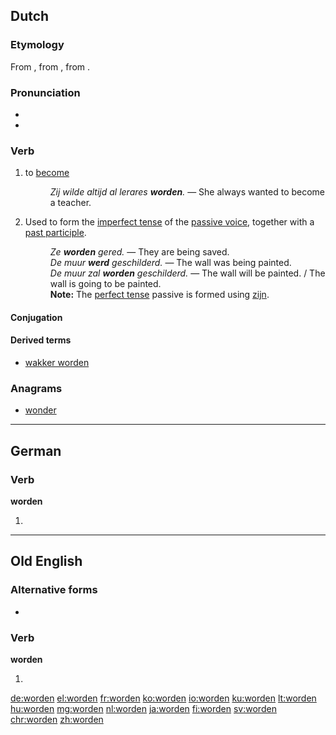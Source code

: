 ==Dutch==
===Etymology===
From {{etyl|dum|nl}} {{term|werden|lang=dum}}, from {{etyl|odt|nl}} {{term|werthan|lang=odt}}, from {{etyl|gem-pro|nl}} {{term/t|gem-pro|*werþaną}}.

===Pronunciation===
* {{audio|Nl-worden.ogg|audio}}
* {{IPA|/ˈʋɔr.də(n)/|/ˈwɔr.də(n)/|lang=nl}}

===Verb===
{{nl-verb|werd|geworden}}

# {{context|copulative|lang=nl}} to [[become]]
#: ''Zij wilde altijd al lerares '''worden'''.'' &mdash; She always wanted to become a teacher.
# {{context|lang=nl|transitive|auxiliary}} Used to form the [[imperfect tense]] of the [[passive voice]], together with a [[past participle]].
#: ''Ze '''worden''' gered.'' &mdash; They are being saved.
#: ''De muur '''werd''' geschilderd.'' &mdash; The wall was being painted.
#: ''De muur zal '''worden''' geschilderd.'' &mdash; The wall will be painted. / The wall is going to be painted.
#: '''Note:''' The [[perfect tense]] passive is formed using [[zijn]].

====Conjugation====
{{nl-conj-st|word|werd|worden|aux=zijn}}

====Derived terms====
* [[wakker worden]]

===Anagrams===
* [[wonder#Dutch|wonder]]

----

==German==

===Verb===
'''worden'''

# {{past participle of|werden|lang=de}}

----

==Old English==

===Alternative forms===
* {{l|ang|sc=Latinx|ġeworden}}

===Verb===
'''worden'''

# {{past participle of|weorþan|lang=ang|sc=Latinx}}

[[de:worden]]
[[el:worden]]
[[fr:worden]]
[[ko:worden]]
[[io:worden]]
[[ku:worden]]
[[lt:worden]]
[[hu:worden]]
[[mg:worden]]
[[nl:worden]]
[[ja:worden]]
[[fi:worden]]
[[sv:worden]]
[[chr:worden]]
[[zh:worden]]